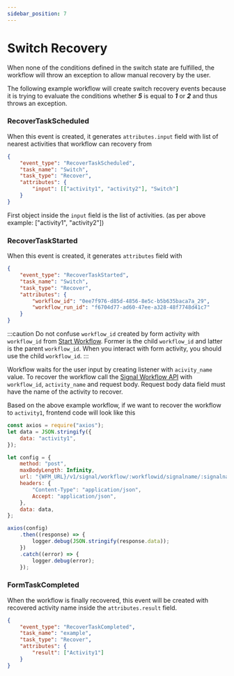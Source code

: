 ```yaml
---
sidebar_position: 7
---
```



# Switch Recovery

When none of the conditions defined in the switch state are fulfilled, the workflow will throw an exception to allow
manual recovery by the user.

The following example workflow will create switch recovery events because it is trying to evaluate the conditions
whether **_5_** is equal to **_1_** or **_2_** and thus throws an exception.

<div class="centerize">
	<div style={{ marginBottom: "2rem", maxWidth: "500px" }}>
		<IdealImage img={exampleWF} />
	</div>
</div>

### RecoverTaskScheduled

When this event is created, it generates `attributes.input` field with list of nearest activities that workflow can
recovery from

```json
{
	"event_type": "RecoverTaskScheduled",
	"task_name": "Switch",
	"task_type": "Recover",
	"attributes": {
		"input": [["activity1", "activity2"], "Switch"]
	}
}
```

First object inside the `input` field is the list of activities. (as per above example: ["activity1", "activity2"])

### RecoverTaskStarted

When this event is created, it generates `attributes` field with

```json
{
	"event_type": "RecoverTaskStarted",
	"task_name": "Switch",
	"task_type": "Recover",
	"attributes": {
		"workflow_id": "0ee7f976-d85d-4856-8e5c-b5b635baca7a_29",
		"workflow_run_id": "f6704d77-ad60-47ee-a328-48f7748d41c7"
	}
}
```

:::caution
Do not confuse `workflow_id` created by form activity with `workflow_id` from
[Start Workflow](workflow-execution.mdx#start-workflow). Former is the child `workflow_id` and latter is the parent
`workflow_id`. When you interact with form activity, you should use the child `workflow_id`.
:::

Workflow waits for the user input by creating listener with `acivity_name` value. To recover the workflow call the
[Signal Workflow API](signal-workflow.mdx#signal-workflow-api) with `workflow_id`, `activity_name` and
request body. Request body data field must have the name of the activity to recover.

Based on the above example workflow, if we want to recover the workflow to `activity1`, frontend code will look like this

```javascript jsx{9} showLineNumbers
const axios = require("axios");
let data = JSON.stringify({
	data: "activity1",
});

let config = {
	method: "post",
	maxBodyLength: Infinity,
	url: "{WFM_URL}/v1/signal/workflow/:workflowid/signalname/:signalname",
	headers: {
		"Content-Type": "application/json",
		Accept: "application/json",
	},
	data: data,
};

axios(config)
	.then((response) => {
		logger.debug(JSON.stringify(response.data));
	})
	.catch((error) => {
		logger.debug(error);
	});
```

### FormTaskCompleted

When the workflow is finally recovered, this event will be created with recovered activity name inside the
`attributes.result` field.

```json
{
	"event_type": "RecoverTaskCompleted",
	"task_name": "example",
	"task_type": "Recover",
	"attributes": {
		"result": ["Activity1"]
	}
}
```
